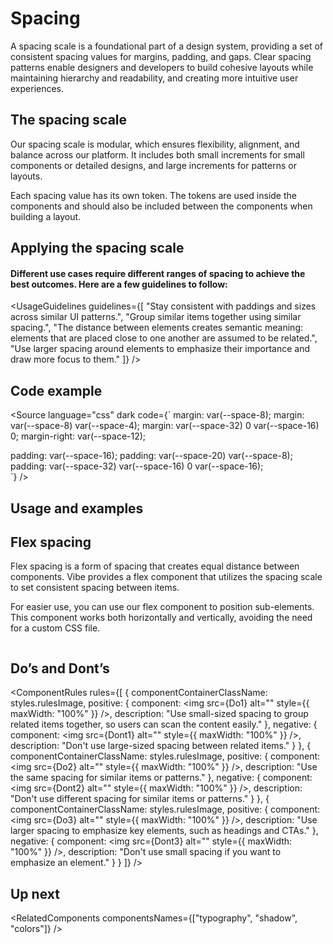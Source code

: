
<Meta of={SpacingStories} />

# Spacing

A spacing scale is a foundational part of a design system,
providing a set of consistent spacing values for margins, padding, and gaps.
Clear spacing patterns enable designers and developers to build cohesive layouts while maintaining hierarchy and readability,
and creating more intuitive user experiences.

## The spacing scale

Our spacing scale is modular, which ensures flexibility, alignment, and balance across our platform.
It includes both small increments for small components or detailed designs, and large increments for patterns or layouts.

Each spacing value has its own token.
The tokens are used inside the components and should also be included between the components when building a layout.

<SpacingSizes></SpacingSizes>

## Applying the spacing scale

#### Different use cases require different ranges of spacing to achieve the best outcomes. Here are a few guidelines to follow:

<UsageGuidelines
  guidelines={[
    "Stay consistent with paddings and sizes across similar UI patterns.",
    "Group similar items together using similar spacing.",
    "The distance between elements creates semantic meaning: elements that are placed close to one another are assumed to be related.",
    "Use larger spacing around elements to emphasize their importance and draw more focus to them."
  ]}
/>

## Code example

<Source
  language="css"
  dark
  code={`
  margin: var(--space-8);
margin: var(--space-8) var(--space-4);
margin: var(--space-32) 0 var(--space-16) 0;
margin-right: var(--space-12);
          
padding: var(--space-16);
padding: var(--space-20) var(--space-8);
padding: var(--space-32) var(--space-16) 0 var(--space-16);          
`}
/>

## Usage and examples

<Canvas of={SpacingStories.UsageExamples} sourceState="none" />

## Flex spacing

Flex spacing is a form of spacing that creates equal distance between components. Vibe provides a flex component that utilizes the spacing scale to set consistent spacing between items.

For easier use, you can use our <StorybookLink page="Layout/Flex">flex component</StorybookLink> to position sub-elements. This component works both horizontally and vertically, avoiding the need for a custom CSS file.

<Frame className={styles.imageContainer}>
  <img className={styles.imageFlex} src={FlexSpacingExample} alt="" />
</Frame>

## Do’s and Dont’s

<ComponentRules
  rules={[
    {
      componentContainerClassName: styles.rulesImage,
      positive: {
        component: <img src={Do1} alt="" style={{ maxWidth: "100%" }} />,
        description: "Use small-sized spacing to group related items together, so users can scan the content easily."
      },
      negative: {
        component: <img src={Dont1} alt="" style={{ maxWidth: "100%" }} />,
        description: "Don't use large-sized spacing between related items."
      }
    },
    {
      componentContainerClassName: styles.rulesImage,
      positive: {
        component: <img src={Do2} alt="" style={{ maxWidth: "100%" }} />,
        description: "Use the same spacing for similar items or patterns."
      },
      negative: {
        component: <img src={Dont2} alt="" style={{ maxWidth: "100%" }} />,
        description: "Don't use different spacing for similar items or patterns."
      }
    },
    {
      componentContainerClassName: styles.rulesImage,
      positive: {
        component: <img src={Do3} alt="" style={{ maxWidth: "100%" }} />,
        description: "Use larger spacing to emphasize key elements, such as headings and CTAs."
      },
      negative: {
        component: <img src={Dont3} alt="" style={{ maxWidth: "100%" }} />,
        description: "Don't use small spacing if you want to emphasize an element."
      }
    }
  ]}
/>

## Up next

<RelatedComponents componentsNames={["typography", "shadow", "colors"]} />
